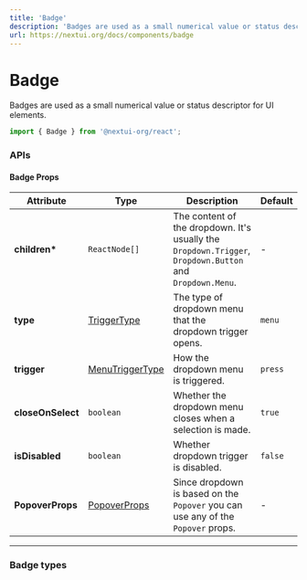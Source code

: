 ```yaml
---
title: 'Badge'
description: 'Badges are used as a small numerical value or status descriptor for UI elements.'
url: https://nextui.org/docs/components/badge
---
```


# Badge

Badges are used as a small numerical value or status descriptor for UI elements.

```jsx
import { Badge } from '@nextui-org/react';
```

<CarbonAd />

<Spacer y={2} />

<Playground
  title="Default"
  desc="Badge with default styles, used in standalone when `content` is empty."
  files={badgeContent.defaultBadge}
/>

<Playground
  title="Sizes"
  desc="Use `size` prop to change the size of the badge."
  files={badgeContent.sizesBadge}
/>

<Playground
  title="Colors"
  desc="We preset a series of colorful Badge styles for use in different situations."
  files={badgeContent.colorsBadge}
/>

<Playground
  title="Shadow"
  desc="Use `enableShadow` prop to add a shadow to the badge."
  files={badgeContent.shadowBadge}
/>

<Playground
  title="Dot"
  desc="Use the `dot` variant to create a dot badge. Useful for indicating a status or showing a notification that there is new content."
  files={badgeContent.dotBadge}
/>

<Playground
  title="Points"
  desc="Use the `points` variant to create a badge with a points animation. Useful for indicating a writing or loading status."
  files={badgeContent.pointsBadge}
/>

<Playground
  title="Bordered"
  desc="Use the `bordered` variant to create a badge with a border and an empty background."
  files={badgeContent.borderedBadge}
/>

<Playground
  title="Flat"
  desc="Use the `flat` variant to create a badge with a flat background that contrasts with the text based on the selected color. [Leran more about the color palette](/docs/theme/default-theme#understanding-the-base-scale)."
  files={badgeContent.flatBadge}
/>

<Playground
  title="Squared"
  desc="Use the `isSquared` prop to create a badge with squared corners."
  files={badgeContent.squaredBadge}
/>

<Playground
  title="Content"
  desc="If you pass the `content` prop, the badge will be rendered relative to its children."
  files={badgeContent.contentBadge}
/>

<Playground
  title="Content Placements"
  desc="Use the `placement` prop to change the placement of the badge content. The default placement is `top-right`."
  files={badgeContent.contentPlacementsBadge}
/>

<Playground
  title="Content Shape"
  desc="Use the `shape` prop to place the badge content relative to the corner of the children element. The default shape is `rectangle`."
  files={badgeContent.contentShapeBadge}
/>

<Playground
  title="Content Visibility"
  desc="The visibility of badges can be controlled using the `isInvisible` prop."
  files={badgeContent.contentVisibilityBadge}
/>


<Playground
  title="Content Offset"
  desc="You can use the `verticalOffset` and `horizontalOffset` props to adjust the position of the badge content. The default offset is `5%` for rectangles and `15%` for circles."
  files={badgeContent.contentOffset}
/>

<Playground
  title="Disable Outline"
  desc="Use the `disableOutline` prop to remove the outline from the badge. The default outline is `2px` with a `solid` background color."
  files={badgeContent.disableOutline}
/>


<Playground
  title="Accessibility"
  desc="You shouldn't rely on the content of the badge to be announced correctly. You should provide a full description, for instance, with `aria-label`."
  files={badgeContent.a11y}
/>

<Spacer y={3} />

### APIs

<Spacer y={2} />

#### Badge Props

| Attribute         | Type                                                   | Description                                                                                              | Default |
| ----------------- | ------------------------------------------------------ | -------------------------------------------------------------------------------------------------------- | ------- |
| **children\***    | `ReactNode[]`                                          | The content of the dropdown. It's usually the `Dropdown.Trigger`, `Dropdown.Button` and `Dropdown.Menu`. | -       |
| **type**          | [TriggerType](#trigger-type)                           | The type of dropdown menu that the dropdown trigger opens.                                               | `menu`  |
| **trigger**       | [MenuTriggerType](#menu-trigger-type)                  | How the dropdown menu is triggered.                                                                      | `press` |
| **closeOnSelect** | `boolean`                                              | Whether the dropdown menu closes when a selection is made.                                               | `true`  |
| **isDisabled**    | `boolean`                                              | Whether dropdown trigger is disabled.                                                                    | `false` |
| **PopoverProps**  | [PopoverProps](/docs/components/popover#popover-props) | Since dropdown is based on the `Popover` you can use any of the `Popover` props.                         | -       |


---

<Spacer y={2} />

### Badge types

<Spacer y={1} />


